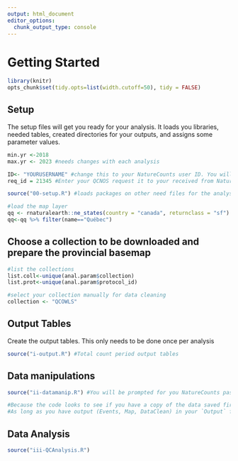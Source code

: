 ```yaml
---
output: html_document
editor_options: 
  chunk_output_type: console
---
```


# Getting Started {#DataManip3}

```r

library(knitr)
opts_chunk$set(tidy.opts=list(width.cutoff=50), tidy = FALSE)

```

## Setup

The setup files will get you ready for your analysis. It loads you libraries, needed tables, created directories for your outputs, and assigns some parameter values. 


```r

min.yr <-2018
max.yr <- 2023 #needs changes with each analysis

ID<- "YOURUSERNAME" #change this to your NatureCounts user ID. You will need to request permission to access the QC NOS data from the NatureCounts.  
req_id = 21345 #Enter your QCNOS request it to your received from NatureCounts to download the data.

source("00-setup.R") #loads packages on other need files for the analysis

#load the map layer
qq <- rnaturalearth::ne_states(country = "canada", returnclass = "sf") %>% st_transform(epsg6703km) 
qq<-qq %>% filter(name=="Québec")

```

## Choose a collection to be downloaded and prepare the provincial basemap

```r

#list the collections
list.coll<-unique(anal.param$collection)
list.prot<-unique(anal.param$protocol_id)

#select your collection manually for data cleaning
collection <- "QCOWLS"

```

## Output Tables

Create the output tables. This only needs to be done once per analysis

```r

source("i-output.R") #Total count period output tables
```


## Data manipulations 

```r

source("ii-datamanip.R") #You will be prompted for you NatureCounts password. 

#Because the code looks to see if you have a copy of the data saved first, you may get an error message. This is normal.
#As long as you have output (Events, Map, DataClean) in your `Output` folder, you can ignore this message.

```

## Data Analysis

```r

source("iii-QCAnalysis.R")

```

